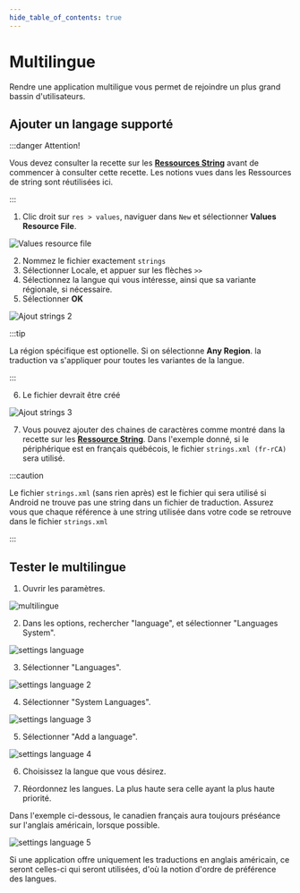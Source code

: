 ```yaml
---
hide_table_of_contents: true
---
```


# Multilingue

Rendre une application multiligue vous permet de rejoindre un plus grand bassin d'utilisateurs.

## Ajouter un langage supporté

:::danger Attention!

Vous devez consulter la recette sur les **[Ressources String](./ressources-string.mdx)** avant de commencer à consulter cette recette. Les notions vues dans les Ressources de string sont réutilisées ici.

:::



1. Clic droit sur `res > values`, naviguer dans `New` et sélectionner **Values Resource File**.

![Values resource file](_multilingue/ajout-strings.png)

2. Nommez le fichier exactement `strings`
3. Sélectionner Locale, et appuer sur les flèches `>>`
4. Sélectionnez la langue qui vous intéresse, ainsi que sa variante régionale, si nécessaire.
5. Sélectionner **OK**

![Ajout strings 2](_multilingue/ajout-strings-2.png)

:::tip

La région spécifique est optionelle. Si on sélectionne **Any Region**. la traduction va s'appliquer pour toutes les variantes de la langue.

:::


6. Le fichier devrait être créé

![Ajout strings 3](_multilingue/ajout-strings-3.png)

7. Vous pouvez ajouter des chaines de caractères comme montré dans la recette sur les **[Ressource String](./ressources-string.mdx)**. Dans l'exemple donné, si le périphérique est en français québécois, le fichier `strings.xml (fr-rCA)` sera utilisé.


:::caution

Le fichier `strings.xml` (sans rien après) est le fichier qui sera utilisé si Android ne trouve pas une string dans un fichier de traduction.
Assurez vous que chaque référence à une string utilisée dans votre code se retrouve dans le fichier `strings.xml`

:::

## Tester le multilingue

<Row>

<Column>

1. Ouvrir les paramètres.

![multilingue](_multilingue/settings.png)

</Column>

<Column>

2. Dans les options, rechercher "language", et sélectionner "Languages System".

![settings language](_multilingue/settings-language.png)

</Column>

</Row>

<Row>

<Column>

3. Sélectionner "Languages".

![settings language 2](_multilingue/settings-language-2.png)

</Column>

<Column>

4. Sélectionner "System Languages".

![settings language 3](_multilingue/settings-language-3.png)

</Column>

</Row>

<Row>

<Column>

5. Sélectionner "Add a language".

![settings language 4](_multilingue/settings-language-4.png)

</Column>

<Column>

6. Choisissez la langue que vous désirez.

7. Réordonnez les langues. La plus haute sera celle ayant la plus haute priorité.

Dans l'exemple ci-dessous, le canadien français aura toujours préséance sur l'anglais américain, lorsque possible.

![settings language 5](_multilingue/settings-language-5.png)

Si une application offre uniquement les traductions en anglais américain, ce seront celles-ci qui seront utilisées, d'où la notion d'ordre de préférence des langues.

</Column>

</Row>
